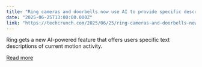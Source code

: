 ```yaml
---
title: "Ring cameras and doorbells now use AI to provide specific descriptions of motion activity"
date: "2025-06-25T13:00:00.000Z"
link: "https://techcrunch.com/2025/06/25/ring-cameras-and-doorbells-now-use-ai-to-provide-specific-descriptions-of-motion-activity/"
---
```


Ring gets a new AI-powered feature that offers users specific text descriptions of current motion activity. 

[Read more](https://techcrunch.com/2025/06/25/ring-cameras-and-doorbells-now-use-ai-to-provide-specific-descriptions-of-motion-activity/)
